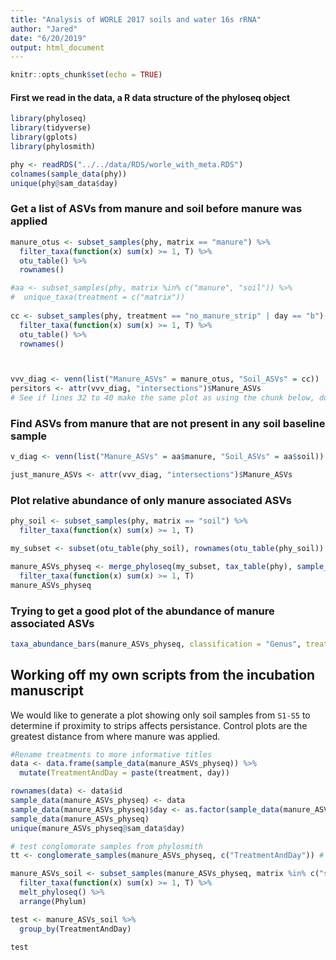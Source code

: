 ```yaml
---
title: "Analysis of WORLE 2017 soils and water 16s rRNA"
author: "Jared"
date: "6/20/2019"
output: html_document
---
```


```r
knitr::opts_chunk$set(echo = TRUE)
```

#### First we read in the data, a R data structure of the phyloseq object       
```r
library(phyloseq)
library(tidyverse)
library(gplots)
library(phylosmith)
```
```r
phy <- readRDS("../../data/RDS/worle_with_meta.RDS")
colnames(sample_data(phy))
unique(phy@sam_data$day)
```

### Get a list of ASVs from manure and soil before manure was applied
```r
manure_otus <- subset_samples(phy, matrix == "manure") %>%
  filter_taxa(function(x) sum(x) >= 1, T) %>%
  otu_table() %>%
  rownames()

#aa <- subset_samples(phy, matrix %in% c("manure", "soil")) %>%
#  unique_taxa(treatment = c("matrix"))
  
cc <- subset_samples(phy, treatment == "no_manure_strip" | day == "b") %>%
  filter_taxa(function(x) sum(x) >= 1, T) %>%
  otu_table() %>%
  rownames()



vvv_diag <- venn(list("Manure_ASVs" = manure_otus, "Soil_ASVs" = cc))
persitors <- attr(vvv_diag, "intersections")$Manure_ASVs
# See if lines 32 to 40 make the same plot as using the chunk below, don't change the chunk below
```

### Find ASVs from manure that are not present in any soil baseline sample
```r
v_diag <- venn(list("Manure_ASVs" = aa$manure, "Soil_ASVs" = aa$soil))

just_manure_ASVs <- attr(vvv_diag, "intersections")$Manure_ASVs
```

### Plot relative abundance of only manure associated ASVs   
```r
phy_soil <- subset_samples(phy, matrix == "soil") %>%
  filter_taxa(function(x) sum(x) >= 1, T)

my_subset <- subset(otu_table(phy_soil), rownames(otu_table(phy_soil)) %in% persitors)

manure_ASVs_physeq <- merge_phyloseq(my_subset, tax_table(phy), sample_data(phy)) %>%
  filter_taxa(function(x) sum(x) >= 1, T) 
manure_ASVs_physeq 
```

### Trying to get a good plot of the abundance of manure associated ASVs
```r
taxa_abundance_bars(manure_ASVs_physeq, classification = "Genus", treatment = c("treatment"), subset = c("manured_control", "no_manure_strip", "manured_strip"), transformation = "mean", wrap_by = "day")
```
## Working off my own scripts from the incubation manuscript   
We would like to generate a plot showing only soil samples from `S1-S5` to determine if proximity to strips affects persistance. Control plots are the greatest distance from where manure was applied. 

```r
#Rename treatments to more informative titles
data <- data.frame(sample_data(manure_ASVs_physeq)) %>%
  mutate(TreatmentAndDay = paste(treatment, day))

rownames(data) <- data$id
sample_data(manure_ASVs_physeq) <- data
sample_data(manure_ASVs_physeq)$day <- as.factor(sample_data(manure_ASVs_physeq)$day)
sample_data(manure_ASVs_physeq)
unique(manure_ASVs_physeq@sam_data$day)
```

```r
# test conglomorate samples from phylosmith
tt <- conglomerate_samples(manure_ASVs_physeq, c("TreatmentAndDay")) # slow and still gives NA, never completed testing this

manure_ASVs_soil <- subset_samples(manure_ASVs_physeq, matrix %in% c("soil")) %>%
  filter_taxa(function(x) sum(x) >= 1, T) %>%
  melt_phyloseq() %>%
  arrange(Phylum)

test <- manure_ASVs_soil %>%
  group_by(TreatmentAndDay) 

test
```

